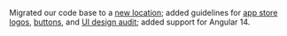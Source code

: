 Migrated our code base to a [new location](https://github.com/etn-ccis?q=blui); added guidelines for [app store logos](/style/logo), [buttons](/patterns/buttons), and [UI design audit](/design/design-audit); added support for Angular 14.
